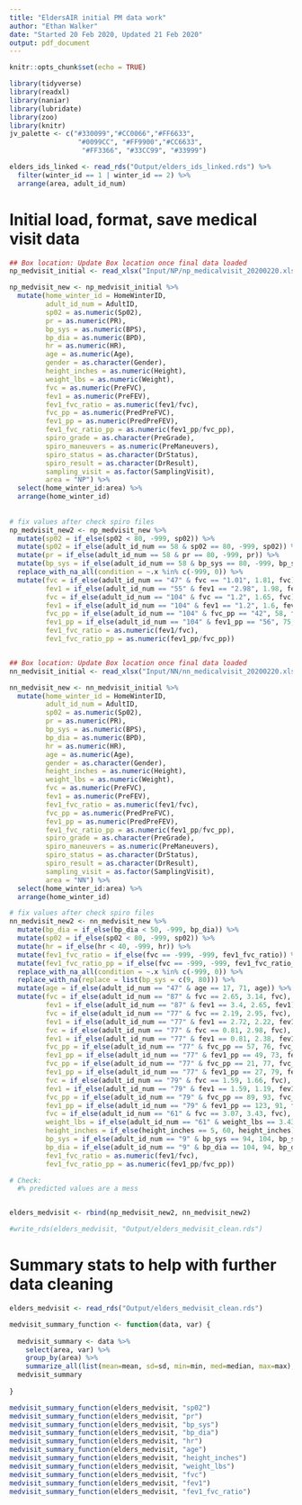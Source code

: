 ```yaml
---
title: "EldersAIR initial PM data work"
author: "Ethan Walker"
date: "Started 20 Feb 2020, Updated 21 Feb 2020"
output: pdf_document
---
```


```r
knitr::opts_chunk$set(echo = TRUE)
```

```r
library(tidyverse)
library(readxl)
library(naniar)
library(lubridate)
library(zoo)
library(knitr)
jv_palette <- c("#330099","#CC0066","#FF6633", 
                 "#0099CC", "#FF9900","#CC6633",
                  "#FF3366", "#33CC99", "#33999")

elders_ids_linked <- read_rds("Output/elders_ids_linked.rds") %>% 
  filter(winter_id == 1 | winter_id == 2) %>% 
  arrange(area, adult_id_num)
```

# Initial load, format, save medical visit data
```r
## Box location: Update Box location once final data loaded
np_medvisit_initial <- read_xlsx("Input/NP/np_medicalvisit_20200220.xlsx")

np_medvisit_new <- np_medvisit_initial %>% 
  mutate(home_winter_id = HomeWinterID,
         adult_id_num = AdultID,
         sp02 = as.numeric(Sp02),
         pr = as.numeric(PR),
         bp_sys = as.numeric(BPS),
         bp_dia = as.numeric(BPD),
         hr = as.numeric(HR),
         age = as.numeric(Age),
         gender = as.character(Gender),
         height_inches = as.numeric(Height),
         weight_lbs = as.numeric(Weight),
         fvc = as.numeric(PreFVC),
         fev1 = as.numeric(PreFEV),
         fev1_fvc_ratio = as.numeric(fev1/fvc),
         fvc_pp = as.numeric(PredPreFVC),
         fev1_pp = as.numeric(PredPreFEV),
         fev1_fvc_ratio_pp = as.numeric(fev1_pp/fvc_pp),
         spiro_grade = as.character(PreGrade),
         spiro_maneuvers = as.numeric(PreManeuvers),
         spiro_status = as.character(DrStatus),
         spiro_result = as.character(DrResult),
         sampling_visit = as.factor(SamplingVisit),
         area = "NP") %>% 
  select(home_winter_id:area) %>% 
  arrange(home_winter_id) 
  
  
# fix values after check spiro files
np_medvisit_new2 <- np_medvisit_new %>% 
  mutate(sp02 = if_else(sp02 < 80, -999, sp02)) %>% 
  mutate(sp02 = if_else(adult_id_num == 58 & sp02 == 80, -999, sp02)) %>% 
  mutate(pr = if_else(adult_id_num == 58 & pr == 80, -999, pr)) %>%
  mutate(bp_sys = if_else(adult_id_num == 58 & bp_sys == 80, -999, bp_sys)) %>%
  replace_with_na_all(condition = ~.x %in% c(-999, 0)) %>% 
  mutate(fvc = if_else(adult_id_num == "47" & fvc == "1.01", 1.81, fvc),
         fev1 = if_else(adult_id_num == "55" & fev1 == "2.98", 1.98, fev1),
         fvc = if_else(adult_id_num == "104" & fvc == "1.2", 1.65, fvc),
         fev1 = if_else(adult_id_num == "104" & fev1 == "1.2", 1.6, fev1),
         fvc_pp = if_else(adult_id_num == "104" & fvc_pp == "42", 58, fvc_pp),
         fev1_pp = if_else(adult_id_num == "104" & fev1_pp == "56", 75, fev1_pp),
         fev1_fvc_ratio = as.numeric(fev1/fvc),
         fev1_fvc_ratio_pp = as.numeric(fev1_pp/fvc_pp))


## Box location: Update Box location once final data loaded
nn_medvisit_initial <- read_xlsx("Input/NN/nn_medicalvisit_20200220.xlsx")

nn_medvisit_new <- nn_medvisit_initial %>% 
  mutate(home_winter_id = HomeWinterID,
         adult_id_num = AdultID,
         sp02 = as.numeric(Sp02),
         pr = as.numeric(PR),
         bp_sys = as.numeric(BPS),
         bp_dia = as.numeric(BPD),
         hr = as.numeric(HR),
         age = as.numeric(Age),
         gender = as.character(Gender),
         height_inches = as.numeric(Height),
         weight_lbs = as.numeric(Weight),
         fvc = as.numeric(PreFVC),
         fev1 = as.numeric(PreFEV),
         fev1_fvc_ratio = as.numeric(fev1/fvc),
         fvc_pp = as.numeric(PredPreFVC),
         fev1_pp = as.numeric(PredPreFEV),
         fev1_fvc_ratio_pp = as.numeric(fev1_pp/fvc_pp),
         spiro_grade = as.character(PreGrade),
         spiro_maneuvers = as.numeric(PreManeuvers),
         spiro_status = as.character(DrStatus),
         spiro_result = as.character(DrResult),
         sampling_visit = as.factor(SamplingVisit),
         area = "NN") %>% 
  select(home_winter_id:area) %>% 
  arrange(home_winter_id) 

# fix values after check spiro files
nn_medvisit_new2 <- nn_medvisit_new %>% 
  mutate(bp_dia = if_else(bp_dia < 50, -999, bp_dia)) %>% 
  mutate(sp02 = if_else(sp02 < 80, -999, sp02)) %>% 
  mutate(hr = if_else(hr < 40, -999, hr)) %>% 
  mutate(fev1_fvc_ratio = if_else(fvc == -999, -999, fev1_fvc_ratio)) %>% 
  mutate(fev1_fvc_ratio_pp = if_else(fvc == -999, -999, fev1_fvc_ratio_pp)) %>% 
  replace_with_na_all(condition = ~.x %in% c(-999, 0)) %>% 
  replace_with_na(replace = list(bp_sys = c(9, 80))) %>% 
  mutate(age = if_else(adult_id_num == "47" & age == 17, 71, age)) %>% 
  mutate(fvc = if_else(adult_id_num == "87" & fvc == 2.65, 3.14, fvc),
         fev1 = if_else(adult_id_num == "87" & fev1 == 3.4, 2.65, fev1),
         fvc = if_else(adult_id_num == "77" & fvc == 2.19, 2.95, fvc),
         fev1 = if_else(adult_id_num == "77" & fev1 == 2.72, 2.22, fev1),
         fvc = if_else(adult_id_num == "77" & fvc == 0.81, 2.98, fvc),
         fev1 = if_else(adult_id_num == "77" & fev1 == 0.81, 2.38, fev1),
         fvc_pp = if_else(adult_id_num == "77" & fvc_pp == 57, 76, fvc_pp),
         fev1_pp = if_else(adult_id_num == "77" & fev1_pp == 49, 73, fev1_pp),
         fvc_pp = if_else(adult_id_num == "77" & fvc_pp == 21, 77, fvc_pp),
         fev1_pp = if_else(adult_id_num == "77" & fev1_pp == 27, 79, fev1_pp),
         fvc = if_else(adult_id_num == "79" & fvc == 1.59, 1.66, fvc),
         fev1 = if_else(adult_id_num == "79" & fev1 == 1.59, 1.19, fev1),
         fvc_pp = if_else(adult_id_num == "79" & fvc_pp == 89, 93, fvc_pp),
         fev1_pp = if_else(adult_id_num == "79" & fev1_pp == 123, 91, fev1_pp),
         fvc = if_else(adult_id_num == "61" & fvc == 3.07, 3.43, fvc),
         weight_lbs = if_else(adult_id_num == "61" & weight_lbs == 3.43, 127, weight_lbs),
         height_inches = if_else(height_inches == 5, 60, height_inches),
         bp_sys = if_else(adult_id_num == "9" & bp_sys == 94, 104, bp_sys),
         bp_dia = if_else(adult_id_num == "9" & bp_dia == 104, 94, bp_dia),
         fev1_fvc_ratio = as.numeric(fev1/fvc),
         fev1_fvc_ratio_pp = as.numeric(fev1_pp/fvc_pp))

# Check: 
  #% predicted values are a mess


elders_medvisit <- rbind(np_medvisit_new2, nn_medvisit_new2)

#write_rds(elders_medvisit, "Output/elders_medvisit_clean.rds")
```


# Summary stats to help with further data cleaning
```r
elders_medvisit <- read_rds("Output/elders_medvisit_clean.rds")

medvisit_summary_function <- function(data, var) {
  
  medvisit_summary <- data %>% 
    select(area, var) %>% 
    group_by(area) %>% 
    summarize_all(list(mean=mean, sd=sd, min=min, med=median, max=max), na.rm = TRUE)
  medvisit_summary
  
}

medvisit_summary_function(elders_medvisit, "sp02")
medvisit_summary_function(elders_medvisit, "pr")
medvisit_summary_function(elders_medvisit, "bp_sys")
medvisit_summary_function(elders_medvisit, "bp_dia")
medvisit_summary_function(elders_medvisit, "hr")
medvisit_summary_function(elders_medvisit, "age")
medvisit_summary_function(elders_medvisit, "height_inches")
medvisit_summary_function(elders_medvisit, "weight_lbs")
medvisit_summary_function(elders_medvisit, "fvc")
medvisit_summary_function(elders_medvisit, "fev1")
medvisit_summary_function(elders_medvisit, "fev1_fvc_ratio")
```

